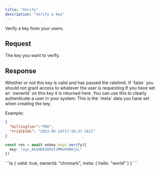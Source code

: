 ```yaml
---
title: "Verify"
description: "Verify a key"
---
```


Verify a key from your users.

## Request

<ParamField body="key" type="string" required>
The key you want to verify.
</ParamField>

## Response

<ResponseField name="valid" type="boolean" required>
  Whether or not this key is valid and has passed the ratelimit.
  If `false` you should not grant access to whatever the user is requesting
</ResponseField>
<ResponseField name="ownerId" type="string">
  If you have set an `ownerId` on this key it is returned here. You can use this to clearly authenticate a user in your system.
</ResponseField>


<ResponseField name="meta" type="object" >
This is the `meta` data you have set when creating the key.

Example:
```json
{
  "billingTier":"PRO",
  "trialEnds": "2023-06-16T17:16:37.161Z"
}
```

</ResponseField>

<RequestExample>



```ts
const res = await unkey.keys.verify({
  key: "xyz_AS5HDkXXPot2MMoPHD8jnL"
})
```





</RequestExample>

<ResponseExample>
```ts
{
	valid: true,
	ownerId: "chronark",
	meta: {
		hello: "world"
	}
}
```


</ResponseExample>
